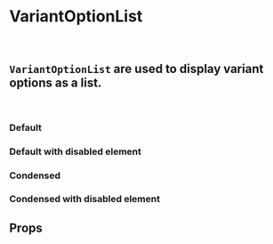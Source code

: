 

<Meta of={VariantOptionListStories} />

# VariantOptionList

<br />

## `VariantOptionList` are used to display variant options as a list.

<br />

### Default

<Canvas>
  <Story of={VariantOptionListStories.Default} />
</Canvas>

### Default with disabled element

<Canvas>
  <Story of={VariantOptionListStories.DefaultWithDisabled} />
</Canvas>

### Condensed

<Canvas>
  <Story of={VariantOptionListStories.Condensed} />
</Canvas>

### Condensed with disabled element

<Canvas>
  <Story of={VariantOptionListStories.CondensedWithDisabled} />
</Canvas>

## Props

<ArgsTable of={VariantOptionList} />

